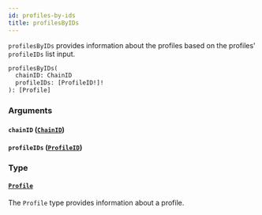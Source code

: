 ```yaml
---
id: profiles-by-ids
title: profilesByIDs
---
```



`profilesByIDs` provides information about the profiles based on the profiles' `profileIDs` list input.

```graphql
profilesByIDs(
  chainID: ChainID
  profileIDs: [ProfileID!]!
): [Profile]
```


### Arguments

#### `chainID` ([`ChainID`](/cyberconnect/reference/scalars/chain-id))




#### `profileIDs` ([`ProfileID`](/cyberconnect/reference/scalars/profile-id))




### Type

#### [`Profile`](/cyberconnect/reference/objects/profile) 

The `Profile` type provides information about a profile.




